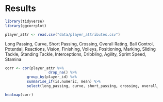 # Results


```r
library(tidyverse)
library(ggcorrplot)
```

```r
player_attr <- read.csv("data/player_attributes.csv")
```

Long Passing, Curve, Short Passing, Crossing, Overall Rating, Ball Control, Potential, Reactions, Vision, Finishing, Volleys, Positioning, Marking, Sliding Tackle, Standing Tackle, Interceptions, Dribbling, Agility, Sprint Speed, Stamina
```r
corr <- cor(player_attr %>%
                    drop_na() %>%
          group_by(player_id) %>%
          summarise_if(is.numeric, mean) %>%
          select(long_passing, curve, short_passing, crossing, overall_rating, ball_control, potential, reactions, vision, finishing, volleys, positioning, marking, sliding_tackle, standing_tackle, interceptions, dribbling, agility, sprint_speed, stamina))
```

```r
heatmap(corr)
```

